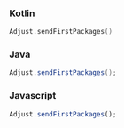 <Tabs>
<Tab sync="kotlin">

### Kotlin

```kotlin
Adjust.sendFirstPackages()
```

</Tab>

<Tab sync="java" >

### Java

```java
Adjust.sendFirstPackages();
```

</Tab>

<Tab sync="js" >

### Javascript

```js
Adjust.sendFirstPackages();
```

</Tab>
</Tabs>
